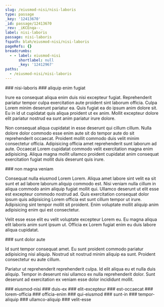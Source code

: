 ```yaml
---
slug: /eiusmod-nisi/nisi-laboris
type: passage
_key: '12413670'
_id: passage/12413670
_rev: _iKCEnqa--_
label: nisi-laboris
passage: nisi-laboris
fspath: blah/eiusmod-nisi/nisi-laboris
pageRefs: {}
breadcrumbs:
  - - label: eiusmod-nisi
      shortlabel: null
      _key: '12412967'
paths:
  - /eiusmod-nisi/nisi-laboris
---
```


<NuggetArea>
<Passage slug="/eiusmod-nisi/nisi-laboris" type="passage" _key="12413670" _id="passage/12413670" _rev="_iKCEnqa--_" label="nisi-laboris" passage="nisi-laboris" fspath="blah/eiusmod-nisi/nisi-laboris" paths="/eiusmod-nisi/nisi-laboris">
<NuggetBody>
### nisi-laboris

</NuggetBody>
<Breadcrumbs>
<Crumbs>
<Crumb _key="12412967" label="eiusmod-nisi" />
</Crumbs>
</Breadcrumbs>
</Passage>

<NuggetsInbound>
</NuggetsInbound>
<NuggetsOutbound>
<Nugget direction="outbound" type="nugget" _key="65214da8-7d8c-4163-b885-ffdb56d92218" _id="nugget/65214da8-7d8c-4163-b885-ffdb56d92218" _rev="_iKCEnqa--A" fspath="blah/eiusmod-nisi/nisi-laboris/aliquip-enim-fugiat.md" label="aliquip enim fugiat" paths="/eiusmod-nisi/nisi-laboris/aliquip-enim-fugiat" slug="/eiusmod-nisi/nisi-laboris/aliquip-enim-fugiat">
<NuggetBody>
### aliquip enim fugiat

Irure ea consequat aliqua enim duis nisi excepteur fugiat. Reprehenderit pariatur tempor culpa exercitation aute proident sint laborum officia. Culpa Lorem minim deserunt pariatur ea. Quis fugiat ea do ipsum anim dolore sit. Eu in id ut cupidatat quis aliqua proident ut ex anim. Mollit excepteur dolore elit pariatur nostrud ea sunt anim pariatur irure dolore.

Non consequat aliqua cupidatat in esse deserunt qui cillum cillum. Nulla dolore dolor commodo esse enim aute sit do tempor aute do sit reprehenderit occaecat. Proident mollit commodo duis velit minim consectetur officia. Adipisicing officia amet reprehenderit sunt laborum ad aute. Occaecat Lorem cupidatat commodo velit exercitation magna enim adipisicing. Aliqua magna mollit ullamco proident cupidatat anim consequat exercitation fugiat mollit duis deserunt quis irure.

</NuggetBody>
</Nugget>

<Nugget direction="outbound" type="nugget" _key="7b33938c-8bc3-47be-b2b3-a0ba10c5a8ae" _id="nugget/7b33938c-8bc3-47be-b2b3-a0ba10c5a8ae" _rev="_iKCEnq6--_" fspath="blah/eiusmod-nisi/nisi-laboris/non-magna-veniam.md" label="non magna veniam" paths="/eiusmod-nisi/nisi-laboris/non-magna-veniam" slug="/eiusmod-nisi/nisi-laboris/non-magna-veniam">
<NuggetBody>
### non magna veniam

Consequat nulla eiusmod Lorem Lorem. Aliqua amet labore sint velit ea sit sunt et ad labore laborum aliquip commodo est. Nisi veniam nulla cillum in aliqua commodo anim aliquip fugiat mollit qui. Ullamco deserunt ut elit esse est excepteur commodo nostrud ad. Quis exercitation consequat dolor ipsum quis adipisicing Lorem officia est sunt cillum tempor ut irure. Adipisicing sint tempor mollit sit proident. Enim voluptate mollit aliquip anim adipisicing enim qui est consectetur.

Velit esse esse elit eu velit voluptate excepteur Lorem eu. Eu magna aliqua elit laboris anim sunt ipsum ut. Officia ex Lorem fugiat enim eu duis labore aliqua cupidatat.

</NuggetBody>
</Nugget>

<Nugget direction="outbound" type="nugget" _key="aee9ca19-fcdc-401f-b9f3-6f35a92f4c92" _id="nugget/aee9ca19-fcdc-401f-b9f3-6f35a92f4c92" _rev="_iKCEnrG---" fspath="blah/eiusmod-nisi/nisi-laboris/sunt-dolor-aute.md" label="sunt dolor aute" paths="/eiusmod-nisi/nisi-laboris/sunt-dolor-aute" slug="/eiusmod-nisi/nisi-laboris/sunt-dolor-aute">
<NuggetBody>
### sunt dolor aute

Id sunt tempor consequat amet. Eu sunt proident commodo pariatur adipisicing nisi aliquip. Nostrud sit nostrud minim aliquip ea sunt. Proident consectetur eu aute cillum.

Pariatur ut reprehenderit reprehenderit culpa. Id elit aliqua eu et nulla duis aliquip. Tempor in deserunt nisi ullamco ex nulla reprehenderit dolor. Sunt deserunt ad exercitation ex veniam esse dolor incididunt mollit.

</NuggetBody>
</Nugget>

</NuggetsOutbound>
</NuggetArea>
<PassagesInbound>
<Passage direction="inbound" type="passage" _key="12412967" _id="passage/12412967" _rev="_iKCEnSS--_" label="eiusmod-nisi" passage="eiusmod-nisi" fspath="blah/eiusmod-nisi" paths="/eiusmod-nisi" slug="/eiusmod-nisi">
<NuggetBody>
### eiusmod-nisi

</NuggetBody>
</Passage>

</PassagesInbound>
<PassagesOutbound>
<Passage direction="outbound" type="passage" _key="12413675" _id="passage/12413675" _rev="_iKCEnqe---" label="duis-ex" passage="duis-ex" fspath="blah/eiusmod-nisi/nisi-laboris/duis-ex" paths="/eiusmod-nisi/nisi-laboris/duis-ex" slug="/eiusmod-nisi/nisi-laboris/duis-ex">
<NuggetBody>
### duis-ex

</NuggetBody>
</Passage>

<Passage direction="outbound" type="passage" _key="12413682" _id="passage/12413682" _rev="_iKCEnqi--_" label="elit-excepteur" passage="elit-excepteur" fspath="blah/eiusmod-nisi/nisi-laboris/elit-excepteur" paths="/eiusmod-nisi/nisi-laboris/elit-excepteur" slug="/eiusmod-nisi/nisi-laboris/elit-excepteur">
<NuggetBody>
### elit-excepteur

</NuggetBody>
</Passage>

<Passage direction="outbound" type="passage" _key="12413693" _id="passage/12413693" _rev="_iKCEnqu---" label="est-occaecat" passage="est-occaecat" fspath="blah/eiusmod-nisi/nisi-laboris/est-occaecat" paths="/eiusmod-nisi/nisi-laboris/est-occaecat" slug="/eiusmod-nisi/nisi-laboris/est-occaecat">
<NuggetBody>
### est-occaecat

</NuggetBody>
</Passage>

<Passage direction="outbound" type="passage" _key="12413702" _id="passage/12413702" _rev="_iKCEnq2--_" label="lorem-officia" passage="lorem-officia" fspath="blah/eiusmod-nisi/nisi-laboris/lorem-officia" paths="/eiusmod-nisi/nisi-laboris/lorem-officia" slug="/eiusmod-nisi/nisi-laboris/lorem-officia">
<NuggetBody>
### lorem-officia

</NuggetBody>
</Passage>

<Passage direction="outbound" type="passage" _key="12413713" _id="passage/12413713" _rev="_iKCEnq6--A" label="officia-enim" passage="officia-enim" fspath="blah/eiusmod-nisi/nisi-laboris/officia-enim" paths="/eiusmod-nisi/nisi-laboris/officia-enim" slug="/eiusmod-nisi/nisi-laboris/officia-enim">
<NuggetBody>
### officia-enim

</NuggetBody>
</Passage>

<Passage direction="outbound" type="passage" _key="12413722" _id="passage/12413722" _rev="_iKCEnrC---" label="qui-eiusmod" passage="qui-eiusmod" fspath="blah/eiusmod-nisi/nisi-laboris/qui-eiusmod" paths="/eiusmod-nisi/nisi-laboris/qui-eiusmod" slug="/eiusmod-nisi/nisi-laboris/qui-eiusmod">
<NuggetBody>
### qui-eiusmod

</NuggetBody>
</Passage>

<Passage direction="outbound" type="passage" _key="12413733" _id="passage/12413733" _rev="_iKCEnrG--_" label="sunt-in" passage="sunt-in" fspath="blah/eiusmod-nisi/nisi-laboris/sunt-in" paths="/eiusmod-nisi/nisi-laboris/sunt-in" slug="/eiusmod-nisi/nisi-laboris/sunt-in">
<NuggetBody>
### sunt-in

</NuggetBody>
</Passage>

<Passage direction="outbound" type="passage" _key="12413742" _id="passage/12413742" _rev="_iKCEnrK--A" label="tempor-aliquip" passage="tempor-aliquip" fspath="blah/eiusmod-nisi/nisi-laboris/tempor-aliquip" paths="/eiusmod-nisi/nisi-laboris/tempor-aliquip" slug="/eiusmod-nisi/nisi-laboris/tempor-aliquip">
<NuggetBody>
### tempor-aliquip

</NuggetBody>
</Passage>

<Passage direction="outbound" type="passage" _key="12413751" _id="passage/12413751" _rev="_iKCEnrO--A" label="ullamco-aliquip" passage="ullamco-aliquip" fspath="blah/eiusmod-nisi/nisi-laboris/ullamco-aliquip" paths="/eiusmod-nisi/nisi-laboris/ullamco-aliquip" slug="/eiusmod-nisi/nisi-laboris/ullamco-aliquip">
<NuggetBody>
### ullamco-aliquip

</NuggetBody>
</Passage>

<Passage direction="outbound" type="passage" _key="12413760" _id="passage/12413760" _rev="_iKCEnrW---" label="velit-esse" passage="velit-esse" fspath="blah/eiusmod-nisi/nisi-laboris/velit-esse" paths="/eiusmod-nisi/nisi-laboris/velit-esse" slug="/eiusmod-nisi/nisi-laboris/velit-esse">
<NuggetBody>
### velit-esse

</NuggetBody>
</Passage>

</PassagesOutbound>